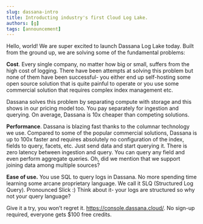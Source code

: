 ```yaml
---
slug: dassana-intro
title: Introducting industry's first Cloud Log Lake. 
authors: [g]
tags: [announcement]
---
```


<!--truncate-->
Hello, world! 
We are super excited to launch Dassana Log Lake today. Built from the ground up, we are solving some of the fundamental problems:

**Cost**.  Every single company, no matter how big or small, suffers from the high cost of logging. There have been attempts at solving this problem but none of them have been successful- you either end up self-hosting some open source solution that is quite painful to operate or you use some commercial solution that requires complex index management etc. 

Dassana solves this problem by separating compute with storage and this shows in our pricing model too. You pay separately for ingestion and querying. On average, Dassana is 10x cheaper than competing solutions. 

**Performance**. Dassana is blazing fast thanks to the columnar technology we use. Compared to some of the popular commercial solutions, Dassana is up to 100x faster and requires absolutely no configuration of the index, fields to query, facets, etc. Just send data and start querying it. There is zero latency between ingestion and query. You can query any field and even perform aggregate queries. Oh, did we mention that we support joining data among multiple sources? 

**Ease of use.** You use SQL to query logs in Dassana. No more spending time learning some arcane proprietary language.  We call it SLQ (Structured Log Query).  Pronounced Slick :) 
Think about it- your logs are structured so why not your query language? 

Give it a try, you won’t regret it. https://console.dassana.cloud/. No sign-up required, everyone gets $100 free credits. 

